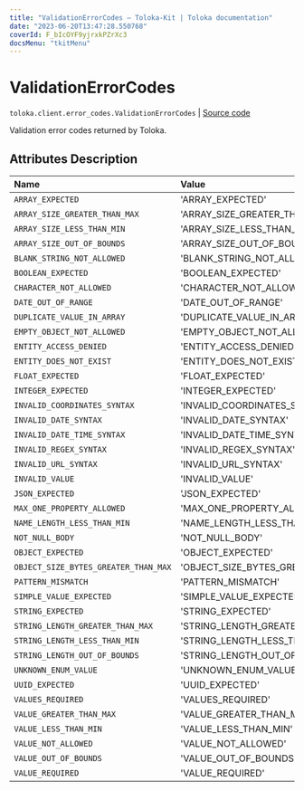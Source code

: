 ```yaml
---
title: "ValidationErrorCodes — Toloka-Kit | Toloka documentation"
date: "2023-06-20T13:47:28.550768"
coverId: F_bIcOYF9yjrxkPZrXc3
docsMenu: "tkitMenu"
---
```


# ValidationErrorCodes

`toloka.client.error_codes.ValidationErrorCodes` | [Source code](https://github.com/Toloka/toloka-kit/blob/v1.2.0/src/client/error_codes.py#L95)

Validation error codes returned by Toloka.

## Attributes Description

| Name | Value | Description |
| :------| :-----------| :----------| 
`ARRAY_EXPECTED`|'ARRAY_EXPECTED'|
`ARRAY_SIZE_GREATER_THAN_MAX`|'ARRAY_SIZE_GREATER_THAN_MAX'|
`ARRAY_SIZE_LESS_THAN_MIN`|'ARRAY_SIZE_LESS_THAN_MIN'|
`ARRAY_SIZE_OUT_OF_BOUNDS`|'ARRAY_SIZE_OUT_OF_BOUNDS'|
`BLANK_STRING_NOT_ALLOWED`|'BLANK_STRING_NOT_ALLOWED'|
`BOOLEAN_EXPECTED`|'BOOLEAN_EXPECTED'|
`CHARACTER_NOT_ALLOWED`|'CHARACTER_NOT_ALLOWED'|
`DATE_OUT_OF_RANGE`|'DATE_OUT_OF_RANGE'|
`DUPLICATE_VALUE_IN_ARRAY`|'DUPLICATE_VALUE_IN_ARRAY'|
`EMPTY_OBJECT_NOT_ALLOWED`|'EMPTY_OBJECT_NOT_ALLOWED'|
`ENTITY_ACCESS_DENIED`|'ENTITY_ACCESS_DENIED'|
`ENTITY_DOES_NOT_EXIST`|'ENTITY_DOES_NOT_EXIST'|
`FLOAT_EXPECTED`|'FLOAT_EXPECTED'|
`INTEGER_EXPECTED`|'INTEGER_EXPECTED'|
`INVALID_COORDINATES_SYNTAX`|'INVALID_COORDINATES_SYNTAX'|
`INVALID_DATE_SYNTAX`|'INVALID_DATE_SYNTAX'|
`INVALID_DATE_TIME_SYNTAX`|'INVALID_DATE_TIME_SYNTAX'|
`INVALID_REGEX_SYNTAX`|'INVALID_REGEX_SYNTAX'|
`INVALID_URL_SYNTAX`|'INVALID_URL_SYNTAX'|
`INVALID_VALUE`|'INVALID_VALUE'|
`JSON_EXPECTED`|'JSON_EXPECTED'|
`MAX_ONE_PROPERTY_ALLOWED`|'MAX_ONE_PROPERTY_ALLOWED'|
`NAME_LENGTH_LESS_THAN_MIN`|'NAME_LENGTH_LESS_THAN_MIN'|
`NOT_NULL_BODY`|'NOT_NULL_BODY'|
`OBJECT_EXPECTED`|'OBJECT_EXPECTED'|
`OBJECT_SIZE_BYTES_GREATER_THAN_MAX`|'OBJECT_SIZE_BYTES_GREATER_THAN_MAX'|
`PATTERN_MISMATCH`|'PATTERN_MISMATCH'|
`SIMPLE_VALUE_EXPECTED`|'SIMPLE_VALUE_EXPECTED'|
`STRING_EXPECTED`|'STRING_EXPECTED'|
`STRING_LENGTH_GREATER_THAN_MAX`|'STRING_LENGTH_GREATER_THAN_MAX'|
`STRING_LENGTH_LESS_THAN_MIN`|'STRING_LENGTH_LESS_THAN_MIN'|
`STRING_LENGTH_OUT_OF_BOUNDS`|'STRING_LENGTH_OUT_OF_BOUNDS'|
`UNKNOWN_ENUM_VALUE`|'UNKNOWN_ENUM_VALUE'|
`UUID_EXPECTED`|'UUID_EXPECTED'|
`VALUES_REQUIRED`|'VALUES_REQUIRED'|
`VALUE_GREATER_THAN_MAX`|'VALUE_GREATER_THAN_MAX'|
`VALUE_LESS_THAN_MIN`|'VALUE_LESS_THAN_MIN'|
`VALUE_NOT_ALLOWED`|'VALUE_NOT_ALLOWED'|
`VALUE_OUT_OF_BOUNDS`|'VALUE_OUT_OF_BOUNDS'|
`VALUE_REQUIRED`|'VALUE_REQUIRED'|